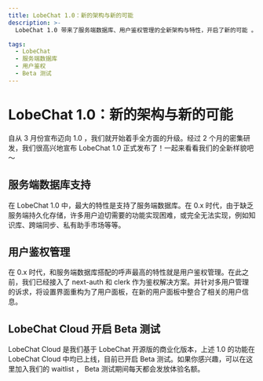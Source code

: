 ```yaml
---
title: LobeChat 1.0：新的架构与新的可能
description: >-
  LobeChat 1.0 带来了服务端数据库、用户鉴权管理的全新架构与特性，开启了新的可能 。在此基础上， LobeChat Cloud 开启 Beta 版测试。

tags:
  - LobeChat
  - 服务端数据库
  - 用户鉴权
  - Beta 测试
---
```


# LobeChat 1.0：新的架构与新的可能

自从 3 月份宣布迈向 1.0 ，我们就开始着手全方面的升级。经过 2 个月的密集研发，我们很高兴地宣布 LobeChat 1.0 正式发布了！一起来看看我们的全新样貌吧～

## 服务端数据库支持

在 LobeChat 1.0 中，最大的特性是支持了服务端数据库。在 0.x 时代，由于缺乏服务端持久化存储，许多用户迫切需要的功能实现困难，或完全无法实现，例如知识库、跨端同步、私有助手市场等等。

## 用户鉴权管理

在 0.x 时代，和服务端数据库搭配的呼声最高的特性就是用户鉴权管理。在此之前，我们已经接入了 next-auth 和 clerk 作为鉴权解决方案。并针对多用户管理的诉求，将设置界面重构为了用户面板，在新的用户面板中整合了相关的用户信息。

## LobeChat Cloud 开启 Beta 测试

LobeChat Cloud 是我们基于 LobeChat 开源版的商业化版本，上述 1.0 的功能在 LobeChat Cloud 中均已上线，目前已开启 Beta 测试。如果你感兴趣，可以在这里加入我们的 waitlist ， Beta 测试期间每天都会发放体验名额。
